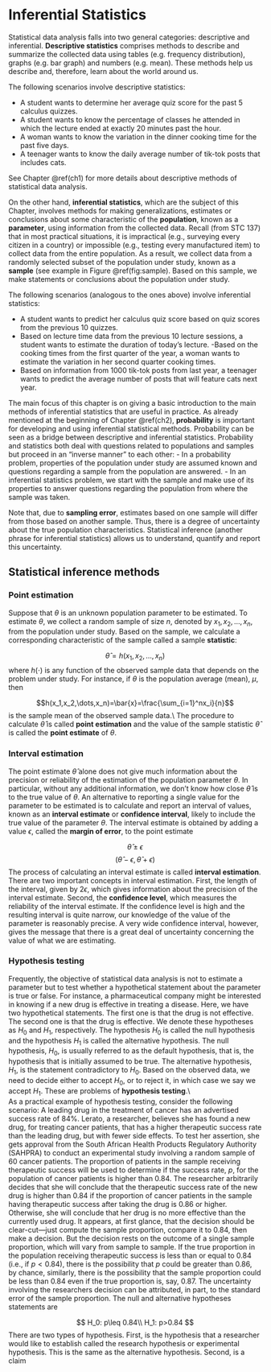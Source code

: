 # Inferential Statistics

Statistical data analysis falls into two general categories: descriptive and inferential. **Descriptive statistics** comprises methods to describe and summarize the collected data using tables (e.g. frequency distribution), graphs (e.g. bar graph) and numbers (e.g. mean). These methods help us describe and, therefore, learn about the world around us.

The following scenarios involve descriptive statistics:

- A student wants to determine her average quiz score for the past 5 calculus quizzes.
- A student wants to know the percentage of classes he attended in which the lecture ended at exactly 20 minutes past the hour.
- A woman wants to know the variation in the dinner cooking time for the past five days.
- A teenager wants to know the daily average number of tik-tok posts that includes cats.

See Chapter \@ref(ch1) for more details about descriptive methods of statistical data analysis.

On the other hand, **inferential statistics**, which are the subject of this Chapter, involves methods for making generalizations, estimates or conclusions about some characteristic of the **population**, known as a **parameter**, using information from the collected data. Recall (from STC 137) that in most practical situations, it is impractical (e.g., surveying every citizen in a country) or impossible (e.g., testing every manufactured item) to collect data from the entire population. As a result, we collect data from a randomly selected subset of the population under study, known as a **sample** (see example in Figure \@ref(fig:sample). Based on this sample, we make statements or conclusions about the population under study.

\begin{figure}[h]
\centering
\includegraphics[width = 0.6\textwidth]{Figures/population_sample.png}
\caption{Illustration of a sample drawn from a population.}
\label{fig:sample}
\end{figure}

The following scenarios (analogous to the ones above) involve inferential statistics:

- A student wants to predict her calculus quiz score based on quiz scores from the previous 10 quizzes.
- Based on lecture time data from the previous 10 lecture sessions, a student wants to estimate the duration of today's lecture.
-Based on the cooking times from the first quarter of the year, a woman wants to estimate the variation in her second quarter cooking times.
- Based on information from 1000 tik-tok posts from last year, a teenager wants to predict the average number of posts that will feature cats next year. 

The main focus of this chapter is on giving a basic introduction to the main methods of inferential statistics that are useful in practice. As already mentioned at the beginning of Chapter \@ref(ch2), **probability** is important for developing and using inferential statistical methods. Probability can be seen as a bridge between descriptive and inferential statistics. Probability and statistics both deal with questions related to populations and samples but proceed in an "inverse manner" to each other:
- In a probability problem, properties of the population under study are assumed known and questions regarding a sample from the population are answered.
- In an inferential statistics problem, we start with the sample and make use of its properties to answer questions regarding the population from where the sample was taken.

Note that, due to **sampling error**, estimates based on one sample will differ from those based on another sample. Thus, there is a degree of uncertainty about the true population characteristics. Statistical inference (another phrase for inferential statistics) allows us to understand, quantify and report this uncertainty. 

## Statistical inference methods

### Point estimation
Suppose that $\theta$ is an unknown population parameter to be estimated. To estimate $\theta$, we collect a random sample of size $n$, denoted by $x_1,x_2,\dots,x_n$, from the population under study. Based on the sample, we calculate a corresponding characteristic of the sample called a sample **statistic**:

$$\hat{\theta}=h(x_1,x_2,\dots,x_n)$$
where $h(\cdot)$ is any function of the observed sample data that depends on the problem under study. For instance, if $\theta$ is the population average (mean), $\mu$, then 

$$h(x_1,x_2,\dots,x_n)=\bar{x}=\frac{\sum_{i=1}^nx_i}{n}$$
is the sample mean of the observed sample data.\\
The procedure to calculate $\hat{\theta}$ is called **point estimation** and the value of the sample statistic $\hat{\theta}$ is called the **point estimate** of $\theta$.  

### Interval estimation
The point estimate $\hat{\theta}$ alone does not give much information about the precision or reliability of the estimation of the population parameter $\theta$. In particular, without any additional information, we don't know how close $\hat{\theta}$ is to the true value of $\theta$. An alternative to reporting a single value for the parameter to be estimated is to calculate and report an interval of values, known as an **interval estimate** or **confidence interval**, likely to include the true value of the parameter $\theta$. The interval estimate is obtained by adding a value $\epsilon$, called the **margin of error**, to the point estimate

$$\hat{\theta}\pm \epsilon$$
$$(\hat{\theta}-\epsilon,\hat{\theta}+\epsilon)$$
The process of calculating an interval estimate is called **interval estimation**. There are two important concepts in interval estimation. First, the length of the interval, given by $2\epsilon$, which gives information about the precision of the interval estimate. Second, the **confidence level**, which measures the reliability of the interval estimate. If the confidence level is high and the resulting interval is quite narrow, our knowledge of the value of the parameter is reasonably precise. A very wide confidence interval, however, gives the message that there is a great deal of uncertainty concerning the value of what we are estimating. 

### Hypothesis testing

Frequently, the objective of statistical data analysis is not to estimate a parameter but to test whether a hypothetical statement about the parameter is true or false. For instance, a pharmaceutical company might be interested in knowing if a new drug is effective in treating a disease. Here, we have two hypothetical statements. The first one is that the drug is not effective. The second one is that the drug is effective. We denote these hypotheses as $H_0$ and $H_1$, respectively. The hypothesis $H_0$ is called the null hypothesis and the hypothesis $H_1$ is called the alternative hypothesis. The null hypothesis, $H_0$, is usually referred to as the default hypothesis, that is, the hypothesis that is initially assumed to be true. The alternative hypothesis, $H_1$, is the statement contradictory to $H_0$. Based on the observed data, we need to decide either to accept $H_0$, or to reject it, in which case we say we accept $H_1$. These are problems of **hypothesis testing**.\\  
As a practical example of hypothesis testing, consider the following scenario: A leading drug in the treatment of cancer has an advertised success rate of $84\%$. Lerato, a researcher, believes she has found a new drug, for treating cancer patients, that has a higher therapeutic success rate than the leading drug, but with fewer side effects. To test her assertion, she gets approval from the South African Health Products Regulatory Authority (SAHPRA) to conduct an experimental study involving a random sample of 60 cancer patients. The proportion of patients in the sample receiving therapeutic success will be used to determine if the success rate, $p$, for the population of cancer patients is higher than $0.84$. The researcher arbitrarily decides that she will conclude that the therapeutic success rate of the new drug is higher than $0.84$ if the proportion of cancer patients in the sample having therapeutic success after taking the drug is $0.86$ or higher. Otherwise, she will conclude that her drug is no more effective than the currently used drug. It appears, at first glance, that the decision should be clear-cut—just compute the sample proportion, compare it to $0.84$, then make a decision. But the decision rests on the outcome of a single sample proportion, which will vary from sample to sample. If the true proportion in the population receiving therapeutic success is less than or equal to $0.84$ (i.e., if $p<0.84$), there is the possibility that $p$ could be greater than $0.86$, by chance, similarly, there is the possibility that the sample proportion could be less than $0.84$ even if the true proportion is, say, $0.87$. The uncertainty involving
the researchers decision can be attributed, in part, to the standard error of the sample proportion. The null and alternative hypotheses statements are

$$
H_0: p\leq 0.84\\
H_1: p>0.84
$$
There are two types of hypothesis. First, is the hypothesis that a researcher would like to establish called the research hypothesis or experimental hypothesis. This is the same as the alternative hypothesis. Second, is a claim